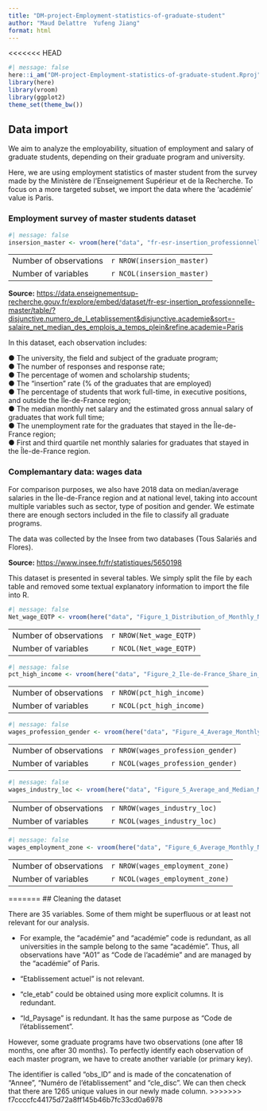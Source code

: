 ```yaml
---
title: "DM-project-Employment-statistics-of-graduate-student"
author: "Maud Delattre  Yufeng Jiang"
format: html
---
```


<<<<<<< HEAD

```r
#| message: false
here::i_am("DM-project-Employment-statistics-of-graduate-student.Rproj")
library(here)
library(vroom)
library(ggplot2)
theme_set(theme_bw())
```

## Data import


We aim to analyze the employability, situation of employment and salary of graduate students, depending on their graduate program and university.

Here, we are using employment statistics of master student from the survey made by the Ministère de l'Enseignement Supérieur et de la Recherche. To focus on a more targeted subset, we import the data where the 'académie' value is Paris.

### Employment survey of master students dataset
```r
#| message: false
insersion_master <- vroom(here("data", "fr-esr-insertion_professionnelle-master.csv"))
```

|                        |                            |
|------------------------|----------------------------|
| Number of observations | `r NROW(insersion_master)` |
| Number of variables    | `r NCOL(insersion_master)` |

**Source:** <u>https://data.enseignementsup-recherche.gouv.fr/explore/embed/dataset/fr-esr-insertion_professionnelle-master/table/?disjunctive.numero_de_l_etablissement&disjunctive.academie&sort=-salaire_net_median_des_emplois_a_temps_plein&refine.academie=Paris</u>

In this dataset, each observation includes: 

**●** The university, the field and subject of the graduate program; <br>
**●** The number of responses and response rate;<br>
**●** The percentage of women and scholarship students; <br>
**●** The "insertion" rate (% of the graduates that are employed)<br>
**●** The percentage of students that work full-time, in executive positions, and outside the Île-de-France region;<br>
**●** The median monthly net salary and the estimated gross annual salary of graduates that work full time;<br>
**●** The unemployment rate for the graduates that stayed in the ÎIe-de-France region; <br>
**●** First and third quartile net monthly salaries for graduates that stayed in the Île-de-France region. <br>


### Complemantary data: wages data

For comparison purposes, we also have 2018 data on median/average salaries in the Île-de-France region and at national level, taking into account multiple variables such as sector, type of position and gender. We estimate there are enough sectors included in the file to classify all graduate programs. 

The data was collected by the Insee from two databases (Tous Salariés and Flores).<br>

**Source:** <u>https://www.insee.fr/fr/statistiques/5650198</u>

This dataset is presented in several tables. We simply split the file by each table and removed some textual explanatory information to import the file into R.

```r
#| message: false
Net_wage_EQTP <- vroom(here("data", "Figure_1_Distribution_of_Monthly_Net_Wages_in_Ile-de-France_and_France_EQTP.csv"))
```

|                        |                         |
|------------------------|-------------------------|
| Number of observations | `r NROW(Net_wage_EQTP)` |
| Number of variables    | `r NCOL(Net_wage_EQTP)` |

```r
#| message: false
pct_high_income <- vroom(here("data", "Figure_2_Ile-de-France_Share_in_High_Incomes_High_Wealth_and_High_Wages.csv"))
```

|                        |                           |
|------------------------|---------------------------|
| Number of observations | `r NROW(pct_high_income)` |
| Number of variables    | `r NCOL(pct_high_income)` |

```r
#| message: false
wages_profession_gender <- vroom(here("data", "Figure_4_Average_Monthly_Net_Wages_EQTP_by_Socio-Professional_Category_and_Gender.csv"))
```
|                        |                                   |
|------------------------|-----------------------------------|
| Number of observations | `r NROW(wages_profession_gender)` |
| Number of variables    | `r NCOL(wages_profession_gender)` |

```r
#| message: false
wages_industry_loc <- vroom(here("data", "Figure_5_Average_and_Median_Monthly_Net_Wages_by_Industry.csv"))
```
|                        |                              |
|------------------------|------------------------------|
| Number of observations | `r NROW(wages_industry_loc)` |
| Number of variables    | `r NCOL(wages_industry_loc)` |

```r
#| message: false
wages_employment_zone <- vroom(here("data", "Figure_6_Average_Monthly_Net_Wages_EQTP_in_Ile-de-France_by_Employment_Zone_and_EPT.csv"))
```
|                        |                                 |
|------------------------|---------------------------------|
| Number of observations | `r NROW(wages_employment_zone)` |
| Number of variables    | `r NCOL(wages_employment_zone)` |
=======
## Cleaning the dataset

There are 35 variables. Some of them might be superfluous or at least not relevant for our analysis.

-   For example, the "académie" and "académie" code is redundant, as all universities in the sample belong to the same "académie". Thus, all observations have "A01" as "Code de l'académie" and are managed by the "académie" of Paris.

-   "Etablissement actuel" is not relevant.

-   "cle_etab" could be obtained using more explicit columns. It is redundant.

-   "Id_Paysage" is redundant. It has the same purpose as "Code de l'établissement".

However, some graduate programs have two observations (one after 18 months, one after 30 months). To perfectly identify each observation of each master program, we have to create another variable (or primary key).

The identifier is called "obs_ID" and is made of the concatenation of "Annee", "Numéro de l'établissement" and "cle_disc". We can then check that there are 1265 unique values in our newly made column.
>>>>>>> f7ccccfc44175d72a8ff145b46b7fc33cd0a6978

